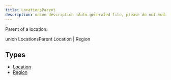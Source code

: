 ```yaml
---
title: LocationsParent
description: union description (Auto generated file, please do not modify)
---
```



Parent of a location.

<GQLCodeSnippet>
<GQLLine><GQLKeyword>union</GQLKeyword> LocationsParent <GQLOpen /></GQLLine>
<GQLLine> </GQLLine>
<GQLLine><GQLTab /><GQLLink href="../../ecdn-api-objects/Location">Location</GQLLink><GQLOperator> | </GQLOperator><GQLLink href="../../ecdn-api-objects/Region">Region</GQLLink></GQLLine>
<GQLLine> </GQLLine>
<GQLLine><GQLClose /></GQLLine>
</GQLCodeSnippet>


## Types

- [Location](../ecdn-api-objects/Location)
- [Region](../ecdn-api-objects/Region)
